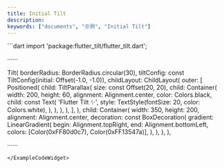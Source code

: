 ```yaml
---
title: Initial Tilt
description:
keywords: ["documents", "示例", "Initial Tilt"]
---
```


<ExampleCodeWidget name="InitialTilt" height={850}>
```dart
import 'package:flutter_tilt/flutter_tilt.dart';

······

Tilt(
  borderRadius: BorderRadius.circular(30),
  tiltConfig: const TiltConfig(initial: Offset(-1.0, -1.0)),
  childLayout: ChildLayout(
    outer: [
      Positioned(
        child: TiltParallax(
          size: const Offset(20, 20),
          child: Container(
            width: 200,
            height: 60,
            alignment: Alignment.center,
            color: Colors.black,
            child: const Text(
              'Flutter Tilt ✨',
              style: TextStyle(fontSize: 20, color: Colors.white),
            ),
          ),
        ),
      ),
    ],
  ),
  child: Container(
    width: 350,
    height: 200,
    alignment: Alignment.center,
    decoration: const BoxDecoration(
      gradient: LinearGradient(
        begin: Alignment.topRight,
        end: Alignment.bottomLeft,
        colors: [Color(0xFF80d0c7), Color(0xFF13547a)],
      ),
    ),
  ),
),

······
```
</ExampleCodeWidget>

